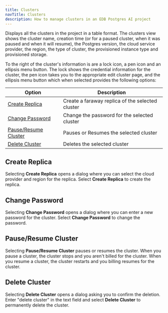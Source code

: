 ```yaml
---
title: Clusters
navTitle: Clusters
description: How to manage clusters in an EDB Postgres AI project
---
```


Displays all the clusters in the project in a table format. The clusters view shows the cluster name, creation time (or for a paused cluster, when it was paused and when it will resume), the Postgres version, the cloud service provider, the region, the type of cluster, the provisioned instance type and provisioned storage. 

To the right of the cluster's information is are a lock icon, a pen icon and an ellipsis menu button. The lock shows the credential information for the cluster, the pen icon takes you to the appropriate edit cluster page, and the ellipsis menu button which when selected provides the following options:

| Option                                       | Description                                      |
|----------------------------------------------|--------------------------------------------------|
| [Create Replica](#create-replica)            | Create a faraway replica of the selected cluster |
| [Change Password](#change-password)          | Change the password for the selected cluster     |
| [Pause/Resume Cluster](#pauseresume-cluster) | Pauses or Resumes the selected cluster           |
| [Delete Cluster](#delete-cluster)            | Deletes the selected cluster                     |


## Create Replica

Selecting **Create Replica** opens a dialog where you can select the cloud provider and region for the replica. Select **Create Replica** to create the replica.

## Change Password

Selecting **Change Password** opens a dialog where you can enter a new password for the cluster. Select **Change Password** to change the password.

## Pause/Resume Cluster

Selecting **Pause/Resume Cluster** pauses or resumes the cluster. When you pause a cluster, the cluster stops and you aren't billed for the cluster. When you resume a cluster, the cluster restarts and you billing resumes for the cluster.

## Delete Cluster

Selecting **Delete Cluster** opens a dialog asking you to confirm the deletion. Enter "delete cluster" in the text field and select **Delete Cluster** to permanently delete the cluster.

